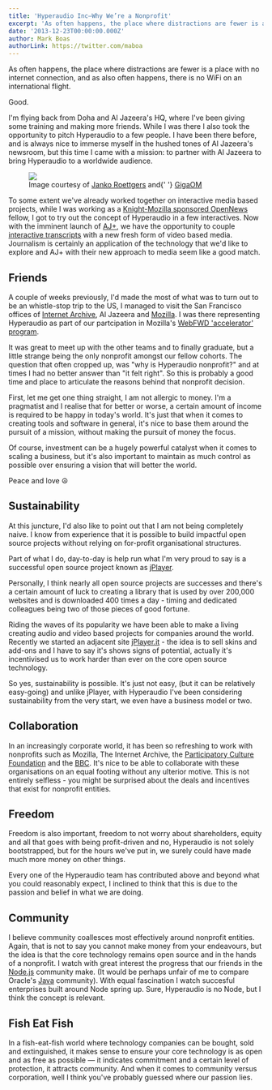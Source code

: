```yaml
---
title: 'Hyperaudio Inc—Why We’re a Nonprofit'
excerpt: 'As often happens, the place where distractions are fewer is a place with no internet connection, and as also often happens, there is no WiFi on an international flight. Good. I’m flying back from Doha and Al Jazeera’s HQ, where I’ve been giving some training and making more friends. While I was there I also took the opportunity to pitch Hyperaudio to a few people. I have been there before, and is always nice to immerse myself in the hushed tones of Al Jazeera’s newsroom, but this time I came with a mission: to partner with Al Jazeera to bring Hyperaudio to a worldwide audience…'
date: '2013-12-23T00:00:00.000Z'
author: Mark Boas
authorLink: https://twitter.com/maboa
---
```


As often happens, the place where distractions are fewer is a place with no internet connection, and as also often happens, there is no WiFi on an international flight.

Good.

I'm flying back from Doha and Al Jazeera's HQ, where I've been giving some training and making more friends. While I was there I also took the opportunity to pitch Hyperaudio to a few people. I have been there before, and is always nice to immerse myself in the hushed tones of Al Jazeera's newsroom, but this time I came with a mission: to partner with Al Jazeera to bring Hyperaudio to a worldwide audience.

<figure>
  <img src="http://gigaom2.files.wordpress.com/2013/11/p1080562-e1385078530480.jpg?w=600&h=400&crop=1" />
  <figcaption>
    Image courtesy of <a href="https://twitter.com/jank0">Janko Roettgers</a> and{' '}
    <a href="http://gigaom.com/">GigaOM</a>
  </figcaption>
</figure>

To some extent we've already worked together on interactive media based projects, while I was working as a [Knight-Mozilla sponsored OpenNews](http://opennews.org/) fellow, I got to try out the concept of Hyperaudio in a few interactives. Now with the imminent launch of [AJ+](http://gigaom.com/2013/11/22/an-exclusive-behind-the-scenes-look-at-aj-al-jazeeras-upcoming-online-news-network/), we have the opportunity to couple [interactive transcripts](http://hyperaud.io/lab/ha-examples/mandela/) with a new fresh form of video based media. Journalism is certainly an application of the technology that we'd like to explore and AJ+ with their new approach to media seem like a good match.

## Friends

A couple of weeks previously, I'd made the most of what was to turn out to be an whistle-stop trip to the US, I managed to visit the San Francisco offices of [Internet Archive](https://archive.org/), Al Jazeera and [Mozilla](http://www.mozilla.org/en-US/). I was there representing Hyperaudio as part of our partcipation in Mozilla's <a href="">WebFWD 'accelerator' program</a>.

It was great to meet up with the other teams and to finally graduate, but a little strange being the only nonprofit amongst our fellow cohorts. The question that often cropped up, was "why is Hyperaudio nonprofit?" and at times I had no better answer than "it felt right". So this is probably a good time and place to articulate the reasons behind that nonprofit decision.

First, let me get one thing straight, I am not allergic to money. I'm a pragmatist and I realise that for better or worse, a certain amount of income is required to be happy in today's world. It's just that when it comes to creating tools and software in general, it's nice to base them around the pursuit of a mission, without making the pursuit of money the focus.

Of course, investment can be a hugely powerful catalyst when it comes to scaling a business, but it's also important to maintain as much control as possible over ensuring a vision that will better the world.

Peace and love ☮

## Sustainability

At this juncture, I'd also like to point out that I am not being completely naive. I know from experience that it is possible to build impactful open source projects without relying on for-profit organisational structures.

Part of what I do, day-to-day is help run what I'm very proud to say is a successful open source project known as [jPlayer](http://jplayer.org/).

Personally, I think nearly all open source projects are successes and there's a certain amount of luck to creating a library that is used by over 200,000 websites and is downloaded 400 times a day - timing and dedicated colleagues being two of those pieces of good fortune.

Riding the waves of its popularity we have been able to make a living creating audio and video based projects for companies around the world. Recently we started an adjacent site [jPlayer.it](http://jplayer.it) - the idea is to sell skins and add-ons and I have to say it's shows signs of potential, actually it's incentivised us to work harder than ever on the core open source technology.

So yes, sustainability is possible. It's just not easy, (but it can be relatively easy-going) and unlike jPlayer, with Hyperaudio I've been considering sustainability from the very start, we even have a business model or two.

## Collaboration

In an increasingly corporate world, it has been so refreshing to work with nonprofits such as Mozilla, The Internet Archive, the [Participatory Culture Foundation](http://pculture.org/) and the [BBC](http://www.bbc.com/). It's nice to be able to collaborate with these organisations on an equal footing without any ulterior motive. This is not entirely selfless - you might be surprised about the deals and incentives that exist for nonprofit entities.

## Freedom

Freedom is also important, freedom to not worry about shareholders, equity and all that goes with being profit-driven and no, Hyperaudio is not solely bootstrapped, but for the hours we've put in, we surely could have made much more money on other things.

Every one of the Hyperaudio team has contributed above and beyond what you could reasonably expect, I inclined to think that this is due to the passion and belief in what we are doing.

## Community

I believe community coallesces most effectively around nonprofit entities. Again, that is not to say you cannot make money from your endeavours, but the idea is that the core technology remains open source and in the hands of a nonprofit. I watch with great interest the progress that our friends in the [Node.js](http://nodejs.org/) community make. (It would be perhaps unfair of me to compare Oracle's [Java](http://www.java.com/en/) community). With equal fascination I watch succesful enterprises built around Node spring up. Sure, Hyperaudio is no Node, but I think the concept is relevant.

## Fish Eat Fish

In a fish-eat-fish world where technology companies can be bought, sold and extinguished, it makes sense to ensure your core technology is as open and as free as possible — it indicates commitment and a certain level of protection, it attracts community. And when it comes to community versus corporation, well I think you've probably guessed where our passion lies.
